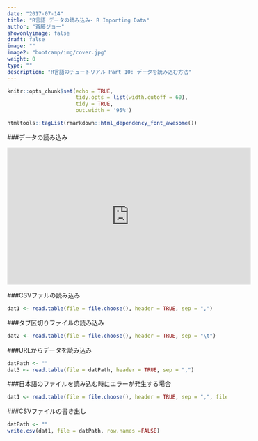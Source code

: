```yaml
---
date: "2017-07-14"
title: "R言語 データの読み込み- R Importing Data"
author: "斉藤ジョー"
showonlyimage: false
draft: false
image: ""
image2: "bootcamp/img/cover.jpg"
weight: 0
type: ""
description: "R言語のチュートリアル Part 10: データを読み込む方法"
---
```


```r
knitr::opts_chunk$set(echo = TRUE, 
                      tidy.opts = list(width.cutoff = 60),
                      tidy = TRUE, 
                      out.width = '95%')
```

```r
htmltools::tagList(rmarkdown::html_dependency_font_awesome())
```

###データの読み込み

<div class="video-container">
<iframe class="center_iframe" width="560" height="315" src="https://youtube.com/embed/aFMfL-ZCeAo" frameborder="0" allowfullscreen></iframe>
</div>


###CSVファルの読み込み
```r
dat1 <- read.table(file = file.choose(), header = TRUE, sep = ",")
```

###タブ区切りファイルの読み込み
```r
dat2 <- read.table(file = file.choose(), header = TRUE, sep = "\t")
```

###URLからデータを読み込み
```r
datPath <- ""
dat3 <- read.table(file = datPath, header = TRUE, sep = ",")
```

###日本語のファイルを読み込む時にエラーが発生する場合
```r
dat1 <- read.table(file = file.choose(), header = TRUE, sep = ",", fileEncoding="CP932")
```

###CSVファイルの書き出し
```r
datPath <- ""
write.csv(dat1, file = datPath, row.names =FALSE)
```
